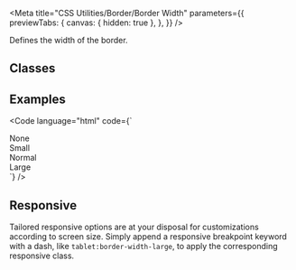 
<Meta
  title="CSS Utilities/Border/Border Width"
  parameters={{
    previewTabs: {
      canvas: { hidden: true },
    },
  }}
/>

<Banner label="Border Width" section="CSS Utilities" color="yellow" puzzle />

<Lead>Defines the width of the border.</Lead>

## Classes

<CssBorderWidth />

## Examples

<Code
  language="html"
  code={`
<div class="border-primary border-width-none p-small mb-small">None</div>
<div class="border-primary border-width-small p-small mb-small">Small</div>
<div class="border-primary border-width-normal p-small mb-small">Normal</div>
<div class="border-primary border-width-large p-small mb-small">Large</div>
`}
/>

## Responsive

Tailored responsive options are at your disposal for customizations according to screen size.
Simply append a responsive breakpoint keyword with a dash, like `tablet:border-width-large`, to apply the corresponding responsive class.

<CssResponsiveTable />

<Footer>
  <LinkCards>
    <LinkCard
      pageTitle="Foundation/Border & Radius"
      description="Clarification of how borders and border-radius are utilized"
    />
    <LinkCard
      pageTitle="Tokens/Overview"
      description="Design tokens serve as the definitive source for naming and storing design choices."
    />
  </LinkCards>
</Footer>
